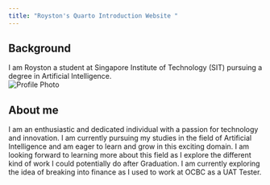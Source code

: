 ```yaml
---
title: "Royston's Quarto Introduction Website "
---
```


## **Background** <br>

I am Royston a student at Singapore Institute of Technology (SIT) pursuing a degree in Artificial Intelligence.<br> ![Profile Photo](Sources/Personal_photo.jpg) <br>

## **About me** <br>

I am an enthusiastic and dedicated individual with a passion for technology and innovation. I am currently pursuing my studies in the field of Artificial Intelligence and am eager to learn and grow in this exciting domain. I am looking forward to learning more about this field as I explore the different kind of work I could potentially do after Graduation. I am currently exploring the idea of breaking into finance as I used to work at OCBC as a UAT Tester.
